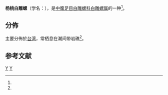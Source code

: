 {{Speciesbox
| taxon = Vanikoro distans
| binomial_authority = (Recluz, 1844)
}}

'''杨桃白雕螺'''（学名：{{lang|la|'''''Vanikoro distans'''''}}），是[[中腹足目|中腹足目]][[白雕螺科|白雕螺科]][[白雕螺属|白雕螺属]]的一种<ref name="shell_445" />。

==分佈==
主要分佈於[[台湾|台湾]]，常栖息在潮间带岩礁<ref name="shell_445" />。

==参考文献==
{{reflist|refs=
<ref name="shell_445">{{cite web
 |url=http://shell.sinica.edu.tw/chinese/shellbase_detail.php?science_no=445
 |title=国际贝库：杨桃白雕螺
 |publisher=台湾贝类资料库
 |accessdate=2009-08-11
 |archive-date=2016-03-04
 |archive-url=https://web.archive.org/web/20160304204152/http://shell.sinica.edu.tw/chinese/shellbase_detail.php?science_no=445
 |dead-url=no
 }}</ref>
}}
{{Taxonbar|from=Q5227000}}
[[Category:_1844年描述的动物|Y]]
[[Category:白彫螺属|Y]]
